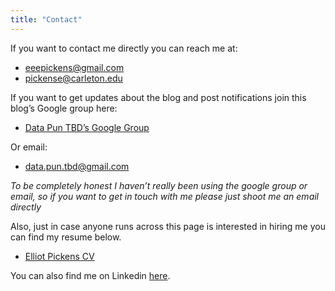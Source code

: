 ```yaml
---
title: "Contact"
---
```


If you want to contact me directly you can reach me at:

+ [eeepickens@gmail.com](mailto:eeepickens@gmail.com)
+ [pickense@carleton.edu](mailto:pickense@carleton.edu)

If you want to get updates about the blog and post notifications join this blog's Google group here:

+ [Data Pun TBD's Google Group](http://groups.google.com/group/data-pun-tbd)

Or email:

+ [data.pun.tbd@gmail.com](mailto:data.pun.tbd@gmail.com)

*To be completely honest I haven't really been using the google group or email, so if you want to get in touch with me please just shoot me an email directly*

Also, just in case anyone runs across this page is interested in hiring me you can find my resume below. 

+ <h><a href="ep_cv.pdf">Elliot Pickens CV</a></h>

You can also find me on Linkedin [here](https://www.linkedin.com/in/elliot-pickens-21502b142/). 
